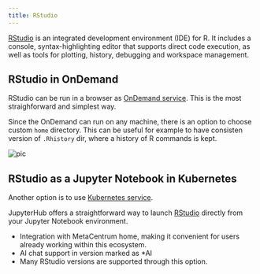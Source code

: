 ```yaml
---
title: RStudio
---
```

[RStudio](https://www.rstudio.com/) is an integrated development environment (IDE) for R. It includes a console, syntax-highlighting editor that supports direct code execution, as well as tools for plotting, history, debugging and workspace management.

## RStudio in OnDemand

RStudio can be run in a browser as [OnDemand service](https://ondemand.metacentrum.cz). This is the most straighforward and simplest way.

Since the OnDemand can run on any machine, there is an option to choose custom `home` directory. This can be useful for example to have consisten version of `.Rhistory` dir, where a history of R commands is kept. 

![pic](/img/meta/software/sw-list/rstudio-change-homedir.png)

## RStudio as a Jupyter Notebook in Kubernetes

Another option is to use [Kubernetes service](https://docs.cerit.io/).

JupyterHub offers a straightforward way to launch [RStudio](https://docs.cerit.io/en/rancher-apps/rstudio) directly from your Jupyter Notebook environment.

* Integration with MetaCentrum home, making it convenient for users already working within this ecosystem.
* AI chat support in version marked as *AI
* Many RStudio versions are supported through this option.



